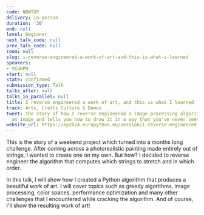 ```yaml
---
code: NNWTXP
delivery: in-person
duration: '30'
end: null
level: beginner
next_talk_code: null
prev_talk_code: null
room: null
slug: i-reverse-engineered-a-work-of-art-and-this-is-what-i-learned
speakers:
- VCGHPN
start: null
state: confirmed
submission_type: Talk
talks_after: null
talks_in_parallel: null
title: I reverse engineered a work of art, and this is what I learned
track: Arts, Crafts Culture & Demos
tweet: The story of how I reverse engineered a image processing algorithm that takes
  an image and tells you how to draw it in a way that you've never seen before.
website_url: https://ep2024.europython.eu/session/i-reverse-engineered-a-work-of-art-and-this-is-what-i-learned
---
```


This is the story of a weekend project which turned into a months long challenge. After coming across a photorealistic painting made entirely out of strings, I wanted to create one on my own. But how? I decided to reverse engineer the algorithm that computes which strings to stretch and in which order.

In this talk, I will show how I created a Python algorithm that produces a beautiful work of art. I will cover topics such as greedy algorithms, image processing, color spaces, performance optimization and many other challenges that I encountered while cracking the algorithm. And of course, I'll show the resulting work of art!
